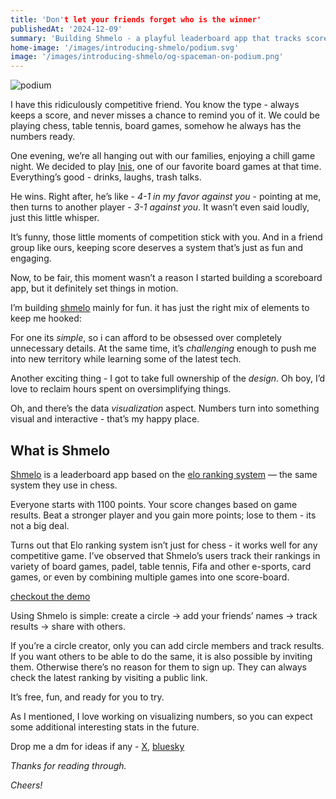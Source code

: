 ```yaml
---
title: 'Don't let your friends forget who is the winner'
publishedAt: '2024-12-09'
summary: 'Building Shmelo - a playful leaderboard app that tracks scores for any  game using the “elo” ranking system'
home-image: '/images/introducing-shmelo/podium.svg'
image: '/images/introducing-shmelo/og-spaceman-on-podium.png'
---
```


<Image src="/images/introducing-shmelo/podium.svg" alt="podium" width={327} height={201} placeholder="empty"  />

I have this ridiculously competitive friend. You know the type - always keeps a score, and never misses a chance to remind you of it. We could be playing chess, table tennis, board games, somehow he always has the numbers ready.

One evening, we’re all hanging out with our families, enjoying  a chill game night. We decided to play [Inis](https://boardgamegeek.com/boardgame/155821/inis), one of our favorite board games at that time. Everything’s good - drinks, laughs, trash talks. 

He wins. Right after, he’s like - *4-1 in my favor against you*  - pointing at me, then turns to another player - *3-1 against you*. It wasn’t even said loudly, just this little whisper.

It’s funny, those little moments of competition stick with you. And in a friend group like ours, keeping score deserves a system that’s just as fun and engaging.

Now, to be fair, this moment wasn’t a reason I started building a scoreboard app, but it definitely set things in motion.

I’m building [shmelo](https://shmelo.io/) mainly for fun. it has just the right mix of elements to keep me hooked:

For one its *simple*, so i can afford to be obsessed over completely unnecessary details. At the same time, it’s *challenging* enough to push me into new territory while learning some of the latest tech.

Another exciting thing - I got to take full ownership of the *design*. Oh boy, I’d love to reclaim hours spent on oversimplifying things.

Oh, and there’s the data *visualization* aspect. Numbers turn into something visual and interactive - that’s my happy place.

## What is Shmelo

<ShmeloCharacters />


[Shmelo](https://shmelo.io) is a leaderboard app based on the [elo ranking system](https://en.wikipedia.org/wiki/Elo_rating_system) — the same system they use in chess.

Everyone starts with 1100 points. Your score changes based on game results. Beat a stronger player and you gain more points; lose to them - its not a big deal.

Turns out that Elo ranking system isn’t just for chess - it works well for any competitive game. I’ve observed that Shmelo’s users track their rankings in variety of board games, padel, table tennis, Fifa and other e-sports, card games, or even by combining multiple games into one score-board.

[checkout the demo](https://www.shmelo.io/demo)

Using Shmelo is simple: create a circle -> add your friends’ names -> track results -> share with others. 

If you’re a circle creator, only you can add circle members and track results. If you want others to be able to do the same, it is also possible by inviting them. Otherwise there’s no reason for them to sign up. They can always check the latest ranking by visiting a public link.

It’s free, fun, and ready for you to try.

As I mentioned, I love working on visualizing numbers, so you can expect some additional interesting stats in the future.

Drop me a dm for ideas if any - [X](https://x.com/itsikap), [bluesky](https://bsky.app/profile/ikap7e.bsky.social)

*Thanks for reading through.*

*Cheers!*
